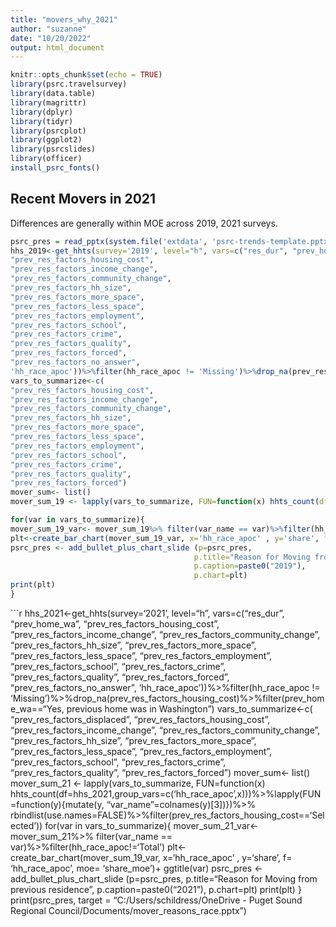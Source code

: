 ```yaml
---
title: "movers_why_2021"
author: "suzanne"
date: "10/20/2022"
output: html_document
---
```


```r
knitr::opts_chunk$set(echo = TRUE)
library(psrc.travelsurvey)
library(data.table)
library(magrittr)
library(dplyr)
library(tidyr)
library(psrcplot)
library(ggplot2)
library(psrcslides)
library(officer)
install_psrc_fonts()
```

## Recent Movers in 2021

Differences are generally within MOE across 2019, 2021 surveys. 


```r
psrc_pres = read_pptx(system.file('extdata', 'psrc-trends-template.pptx', package='psrcslides'))
hhs_2019<-get_hhts(survey='2019', level="h", vars=c("res_dur", "prev_home_wa",
"prev_res_factors_housing_cost",
"prev_res_factors_income_change",
"prev_res_factors_community_change",
"prev_res_factors_hh_size",
"prev_res_factors_more_space",
"prev_res_factors_less_space",
"prev_res_factors_employment",
"prev_res_factors_school",
"prev_res_factors_crime",
"prev_res_factors_quality",
"prev_res_factors_forced",
"prev_res_factors_no_answer",
'hh_race_apoc'))%>%filter(hh_race_apoc != 'Missing')%>%drop_na(prev_res_factors_housing_cost)%>%filter(prev_home_wa=="Yes, previous home was in Washington")
vars_to_summarize<-c(
"prev_res_factors_housing_cost",
"prev_res_factors_income_change",
"prev_res_factors_community_change",
"prev_res_factors_hh_size",
"prev_res_factors_more_space",
"prev_res_factors_less_space",
"prev_res_factors_employment",
"prev_res_factors_school",
"prev_res_factors_crime",
"prev_res_factors_quality",
"prev_res_factors_forced")
mover_sum<- list()
mover_sum_19 <- lapply(vars_to_summarize, FUN=function(x) hhts_count(df=hhs_2019,group_vars=c('hh_race_apoc',x)))%>%lapply(FUN=function(y){mutate(y, "var_name"=colnames(y)[3])})%>% rbindlist(use.names=FALSE)%>%filter(prev_res_factors_housing_cost=='Selected')

for(var in vars_to_summarize){
mover_sum_19_var<- mover_sum_19%>% filter(var_name == var)%>%filter(hh_race_apoc!='Total')
plt<-create_bar_chart(mover_sum_19_var, x='hh_race_apoc' , y='share', f= 'hh_race_apoc',  moe= 'share_moe')+ ggtitle(var) 
psrc_pres <- add_bullet_plus_chart_slide (p=psrc_pres, 
                                         p.title="Reason for Moving from previous residence", 
                                         p.caption=paste0("2019"), 
                                         p.chart=plt)
print(plt)
}
```

```r
hhs_2021<-get_hhts(survey='2021', level="h", vars=c("res_dur", "prev_home_wa",
"prev_res_factors_housing_cost",
"prev_res_factors_income_change",
"prev_res_factors_community_change",
"prev_res_factors_hh_size",
"prev_res_factors_more_space",
"prev_res_factors_less_space",
"prev_res_factors_employment",
"prev_res_factors_school",
"prev_res_factors_crime",
"prev_res_factors_quality",
"prev_res_factors_forced",
"prev_res_factors_no_answer",
'hh_race_apoc'))%>%filter(hh_race_apoc != 'Missing')%>%drop_na(prev_res_factors_housing_cost)%>%filter(prev_home_wa=="Yes, previous home was in Washington")
vars_to_summarize<-c(
  "prev_res_factors_displaced",
"prev_res_factors_housing_cost",
"prev_res_factors_income_change",
"prev_res_factors_community_change",
"prev_res_factors_hh_size",
"prev_res_factors_more_space",
"prev_res_factors_less_space",
"prev_res_factors_employment",
"prev_res_factors_school",
"prev_res_factors_crime",
"prev_res_factors_quality",
"prev_res_factors_forced")
mover_sum<- list()
mover_sum_21 <- lapply(vars_to_summarize, FUN=function(x) hhts_count(df=hhs_2021,group_vars=c('hh_race_apoc',x)))%>%lapply(FUN=function(y){mutate(y, "var_name"=colnames(y)[3])})%>% rbindlist(use.names=FALSE)%>%filter(prev_res_factors_housing_cost=='Selected'))
for(var in vars_to_summarize){
mover_sum_21_var<- mover_sum_21%>% filter(var_name == var)%>%filter(hh_race_apoc!='Total')
plt<-create_bar_chart(mover_sum_19_var, x='hh_race_apoc' , y='share', f= 'hh_race_apoc',  moe= 'share_moe')+ ggtitle(var) 
psrc_pres <- add_bullet_plus_chart_slide (p=psrc_pres, 
                                         p.title="Reason for Moving from previous residence", 
                                         p.caption=paste0("2021"), 
                                         p.chart=plt)
print(plt)
}
print(psrc_pres, target = "C:/Users/schildress/OneDrive - Puget Sound Regional Council/Documents/mover_reasons_race.pptx")